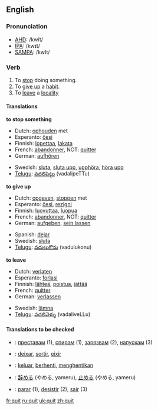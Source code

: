 ==English==

===Pronunciation===
*[[w:AHD|AHD]]: /kwĭt/
*[[w:IPA|IPA]]: /kwɪt/
*[[w:SAMPA|SAMPA]]: /kwIt/

===Verb===
{{irregverb|'''to quit'''|'''[[quits]]'''|'''quit '''or''' [[quitted]]'''|'''quit '''or''' [[quitted]]'''|'''[[quitting]]'''}}

# To [[stop]] doing something.
# To [[give up]] a [[habit]].
# To [[leave]] a [[locality]]

====Translations====
'''to stop something'''
{{top}}
*Dutch: [[ophouden]] met
*Esperanto: [[ĉesi]]
*Finnish: [[lopettaa]], [[lakata]]
*French: [[abandonner]], NOT: [[quitter]]
*German: [[aufhören]]
{{mid}}
*Swedish: [[sluta]], [[sluta upp]], [[upphöra]], [[höra upp]]
*[[Telugu]]: [[వదలిపెట్టు]] (vadalipeTTu) 
{{bottom}}

'''to give up'''
{{top}}
*Dutch: [[opgeven]], [[stoppen]] met
*Esperanto: [[ĉesi]], [[rezigni]]
*Finnish: [[luovuttaa]], [[luopua]]
*French: [[abandonner]], NOT: [[quitter]]
*German: [[aufgeben]], [[sein lassen]]
{{mid}}
*Spanish: [[dejar]]
*Swedish: [[sluta]]
*[[Telugu]]: [[వదులుకొను]] (vadulukonu)
{{bottom}}

'''to leave'''
{{top}}
*Dutch: [[verlaten]]
*Esperanto: [[forlasi]]
*Finnish: [[lähteä]], [[poistua]], [[jättää]]
*French: [[quitter]]
*German: [[verlassen]]
{{mid}}
*Swedish: [[lämna]]
*[[Telugu]]: [[వదలివెళ్ళు]] (vadaliveLLu)
{{bottom}}

====Translations to be checked====
{{checktrans}}
*{{ttbc|Bulgarian}}: [[преставам]] (1), [[спирам]] (1), [[зарязвам]] (2), [[напускам]] (3)
*{{ttbc|Catalan}}: [[deixar]], [[sortir]], [[eixir]]
*{{ttbc|Indonesian}}: [[keluar]], [[henti|berhenti]], [[henti|menghentikan]]
*{{ttbc|Japanese}}: [[辞める]] (やめる, yameru), [[止める]] (やめる, yameru)
*{{ttbc|Portuguese}}: [[parar]] (1), [[desistir]] (2), [[sair]] (3)

[[fr:quit]]
[[ru:quit]]
[[uk:quit]]
[[zh:quit]]